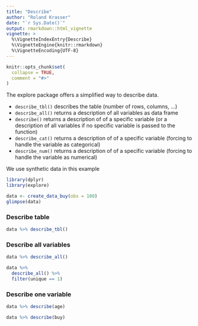 ```yaml
---
title: "Describe"
author: "Roland Krasser"
date: "`r Sys.Date()`"
output: rmarkdown::html_vignette
vignette: >
  %\VignetteIndexEntry{Describe}
  %\VignetteEngine{knitr::rmarkdown}
  %\VignetteEncoding{UTF-8}
---
```


```r
knitr::opts_chunk$set(
  collapse = TRUE,
  comment = "#>"
)
```

The explore package offers a simplified way to describe data.

* `describe_tbl()` describes the table (number of rows, columns, ...)
* `describe_all()` returns a description of all variables as data frame
* `describe()` returns a description of of a specific variable (or a description of all variables if no specific variable is passed to the function)
* `describe_cat()` returns a description of of a specific variable (forcing to handle the variable as categorical)
* `describe_num()` returns a description of of a specific variable (forcing to handle the variable as numerical)

We use synthetic data in this example

```r
library(dplyr)
library(explore)

data <- create_data_buy(obs = 100)
glimpse(data)
```

### Describe table

```r
data %>% describe_tbl()
```

### Describe all variables

```r
data %>% describe_all()
```

```r
data %>% 
  describe_all() %>%
  filter(unique == 1)
```


### Describe one variable

```r
data %>% describe(age)
```

```r
data %>% describe(buy)
```
